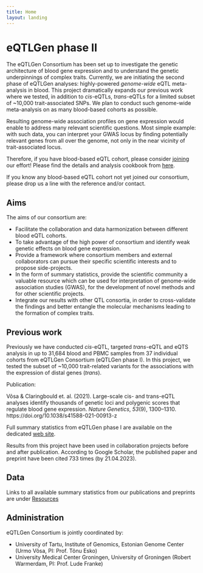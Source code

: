```yaml
---
title: Home
layout: landing
---
```


# eQTLGen phase II

The eQTLGen Consortium has been set up to investigate the genetic
architecture of blood gene expression and to understand the genetic
underpinnings of complex traits. Currently, we are initiating the
second phase of eQTLGen analyses:
highly-powered *genome-wide* eQTL
meta-analysis in blood. This project
dramatically expands our previous work where we tested, in addition to
*cis*-eQTLs, *trans*-eQTLs for a limited subset of ~10,000
trait-associated SNPs. We plan to conduct such genome-wide meta-analysis
on as many blood-based cohorts as possible.

Resulting genome-wide association profiles on gene expression would
enable to address many relevant scientific questions. Most simple
example: with such data, you can interpret your GWAS locus by finding
potentially relevant genes from all over the genome, not only in the
near vicinity of trait-associated locus.

Therefore, if you have blood-based eQTL cohort, please consider
[joining](collaboration.html) our effort! Please find the details and
analysis cookbook from [here](eQTLGen-p2-cookbook.html).

If you know any blood-based eQTL cohort not yet joined our consortium,
please drop us a line with the reference and/or contact.

## Aims

The aims of our consortium are:

-   Facilitate the collaboration and data harmonization between different blood eQTL cohorts.
-   To take advantage of the high power of consortium and identify weak genetic effects on blood gene expression.
-   Provide a framework where consortium members and external collaborators can pursue their specific scientific interests and to propose side-projects.
-   In the form of summary statistics, provide the scientific community a valuable resource which can be used for interpretation of genome-wide association studies (GWAS), for the development of novel methods and for other scientific projects.
-   Integrate our results with other QTL consortia, in order to cross-validate the findings and better entangle the molecular mechanisms leading to the formation of complex traits.

## Previous work

Previously we have conducted *cis*-eQTL, targeted *trans*-eQTL and eQTS analysis in up to 31,684 blood and PBMC samples from 37 individual cohorts from eQTLGen Consortium (eQTLGen phase I). In this project, we tested the subset of \~10,000 trait-related variants for the associations with the expression of distal genes (*trans*).

Publication:

<div class="csl-entry">Võsa & Claringbould et. al. (2021). Large-scale cis- and trans-eQTL analyses identify thousands of genetic loci and polygenic scores that regulate blood gene expression. <i>Nature Genetics</i>, <i>53</i>(9), 1300–1310. https://doi.org/10.1038/s41588-021-00913-z</div>

Full summary statistics from eQTLGen phase I are available on the dedicated [web site](https://eqtlgen.org/phase1.html).

Results from this project have been used in collaboration projects before and after publication.
According to Google Scholar, the published paper and preprint have been cited 733 times (by 21.04.2023).

## Data

Links to all available summary statistics from our publications and preprints are under [Resources](resources.html)

## Administration

eQTLGen Consortium is jointly coordinated by:

- University of Tartu, Institute of Genomics, Estonian Genome Center (Urmo Võsa, PI: Prof. Tõnu Esko)
- University Medical Center Groningen, University of Groningen (Robert Warmerdam, PI: Prof. Lude Franke)

